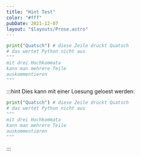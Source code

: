 ```yaml
---
title: "Hint Test"
color: "#fff"
pubDate: 2021-12-07
layout: "$layouts/Prose.astro"
---
```


```python:failsave.py
print("Quatsch") # diese Zeile druckt Quatsch
# das wertet Python nicht aus
"""
mit drei Hochkommata
kann man mehrere Teile
auskommentieren
"""
```

:::hint
Dies kann mit einer Loesung geloest werden:

```python:failsave.py
print("Quatsch") # diese Zeile druckt Quatsch
# das wertet Python nicht aus
"""
mit drei Hochkommata
kann man mehrere Teile
auskommentieren
"""
```

:::
